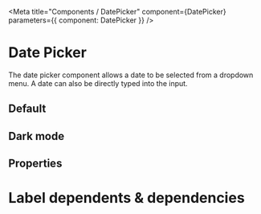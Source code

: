

<Meta title="Components / DatePicker" component={DatePicker} parameters={{ component: DatePicker }} />

# Date Picker

The date picker component allows a date to be selected from a dropdown menu.  A date can also be directly typed into the input.
## Default

<DatePickerDemo />

## Dark mode
<DatePickerDarkDemo />

## Properties

<Props of={DatePicker} />

# Label dependents & dependencies

<DependenciesTable titleDependencies="Dependencies" titleDependents="Dependents" of={DatePicker} />
